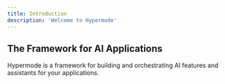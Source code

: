 ```yaml
---
title: Introduction
description: 'Welcome to Hypermode'
---
```


## The Framework for AI Applications

Hypermode is a framework for building and orchestrating AI features and assistants for your applications.